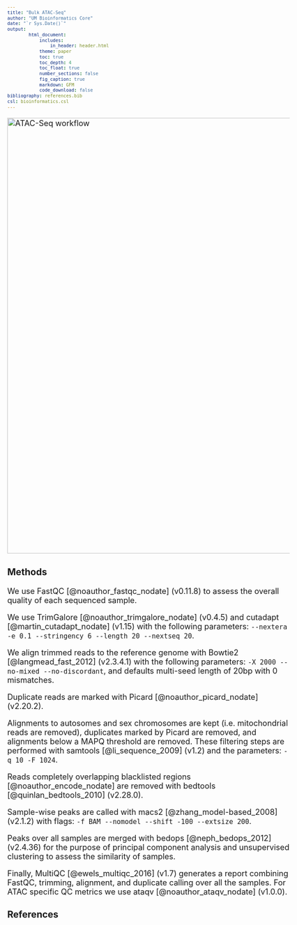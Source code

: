 ```yaml
---
title: "Bulk ATAC-Seq"
author: "UM Bioinformatics Core"
date: "`r Sys.Date()`"
output:
        html_document:
            includes:
                in_header: header.html
            theme: paper
            toc: true
            toc_depth: 4
            toc_float: true
            number_sections: false
            fig_caption: true
            markdown: GFM
            code_download: false
bibliography: references.bib
csl: bioinformatics.csl
---
```


<style type="text/css">
body, td {
   font-size: 18px;
}
code.r{
  font-size: 12px;
}
pre {
  font-size: 12px
}
</style>

<img src="images/Orochi_atac.png" alt="ATAC-Seq workflow" style="width: 1000px;"/>

### Methods

We use FastQC [@noauthor_fastqc_nodate] (v0.11.8) to assess the overall quality of each sequenced sample.

We use TrimGalore [@noauthor_trimgalore_nodate] (v0.4.5) and cutadapt [@martin_cutadapt_nodate] (v1.15) with the following parameters: `--nextera -e 0.1 --stringency 6 --length 20 --nextseq 20`.

We align trimmed reads to the reference genome with Bowtie2 [@langmead_fast_2012] (v2.3.4.1) with the following parameters: `-X 2000 --no-mixed --no-discordant`, and defaults multi-seed length of 20bp with 0 mismatches.

Duplicate reads are marked with Picard [@noauthor_picard_nodate] (v2.20.2).

Alignments to autosomes and sex chromosomes are kept (i.e. mitochondrial reads are removed), duplicates marked by Picard are removed, and alignments below a MAPQ threshold are removed. These filtering steps are performed with samtools [@li_sequence_2009] (v1.2) and the parameters: `-q 10 -F 1024`.

Reads completely overlapping blacklisted regions [@noauthor_encode_nodate] are removed with bedtools [@quinlan_bedtools_2010] (v2.28.0).

Sample-wise peaks are called with macs2 [@zhang_model-based_2008] (v2.1.2) with flags: `-f BAM --nomodel --shift -100 --extsize 200`.

Peaks over all samples are merged with bedops [@neph_bedops_2012] (v2.4.36) for the purpose of principal component analysis and unsupervised clustering to assess the similarity of samples.

Finally, MultiQC [@ewels_multiqc_2016] (v1.7) generates a report combining FastQC, trimming, alignment, and duplicate calling over all the samples. For ATAC specific QC metrics we use ataqv [@noauthor_ataqv_nodate] (v1.0.0).

### References